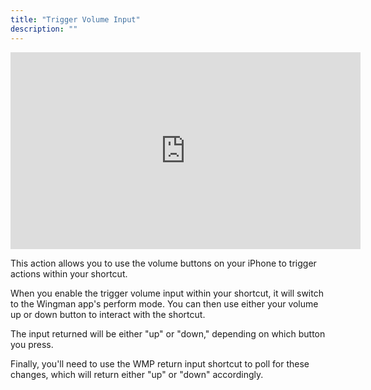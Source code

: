 ```yaml
---
title: "Trigger Volume Input"
description: ""
---
```


<iframe src="https://video.bunnycdn.com/embed/342717/fdcffb35-b4cd-4f60-9346-e5a31db4fcfe?autoplay=true"
                                    loading="lazy"
                                    width="560"
                                    height="315"
                                    allow="accelerometer; gyroscope; autoplay; encrypted-media; picture-in-picture;"
                                    frameborder="0"
                                    allowfullscreen></iframe>

This action allows you to use the volume buttons on your iPhone to trigger actions within your shortcut.

When you enable the trigger volume input within your shortcut, it will switch to the Wingman app's perform mode. You can then use either your volume up or down button to interact with the shortcut.

The input returned will be either "up" or "down," depending on which button you press.

Finally, you'll need to use the WMP return input shortcut to poll for these changes, which will return either "up" or "down" accordingly.
